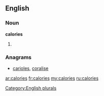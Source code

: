 ==English==

===Noun===
'''calories'''

# {{plural of|[[calorie]]}}

===Anagrams===
* [[carioles#English|carioles]], [[coralise#English|coralise]]

[[Category:English plurals]]

[[ar:calories]]
[[fr:calories]]
[[my:calories]]
[[ru:calories]]